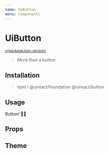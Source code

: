 ```yaml
---
name: UiButton
menu: Components
---
```




# UiButton

<sup>
  <a href="https://github.com/inavac182/ui-react/blob/main/packages/button/" target="_blank">
    v{packageJson.version}
  </a>
</sup>

> More than a button

## Installation

> npm i @uireact/foundation @uireact/button

## Usage

<Playground>
  <UiButton>
    <UiSpacing margin={{ all: Sizing.three }}>Button! 💅🏾</UiSpacing>
  </UiButton>
</Playground>

## Props

<Props of={UiButton} />

## Theme

<ThemePresentation themeMapper={ButtonThemeMapper} />
